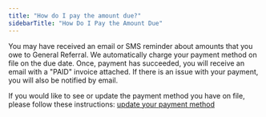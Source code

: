 ```yaml
---
title: "How do I pay the amount due?"
sidebarTitle: "How Do I Pay the Amount Due"
---
```


You may have received an email or SMS reminder about amounts that you owe to General Referral. We automatically charge your payment method on file on the due date. Once, payment has succeeded, you will receive an email with a "PAID" invoice attached. If there is an issue with your payment, you will also be notified by email.

If you would like to see or update the payment method you have on file, please follow these instructions: [update your payment method](https://docs.generalreferral.com/knowledge-base/membership-management/update-payment-method)